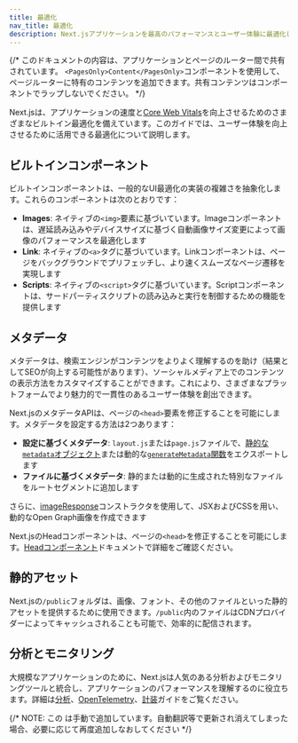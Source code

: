 ```yaml
---
title: 最適化
nav_title: 最適化
description: Next.jsアプリケーションを最高のパフォーマンスとユーザー体験に最適化します。
---
```


{/* このドキュメントの内容は、アプリケーションとページのルーター間で共有されています。 `<PagesOnly>Content</PagesOnly>`コンポーネントを使用して、ページルーターに特有のコンテンツを追加できます。共有コンテンツはコンポーネントでラップしないでください。 */}

Next.jsは、アプリケーションの速度と[Core Web Vitals](https://web.dev/vitals/)を向上させるためのさまざまなビルトイン最適化を備えています。このガイドでは、ユーザー体験を向上させるために活用できる最適化について説明します。

## ビルトインコンポーネント

ビルトインコンポーネントは、一般的なUI最適化の実装の複雑さを抽象化します。これらのコンポーネントは次のとおりです：

- **Images**: ネイティブの`<img>`要素に基づいています。Imageコンポーネントは、遅延読み込みやデバイスサイズに基づく自動画像サイズ変更によって画像のパフォーマンスを最適化します
- **Link**: ネイティブの`<a>`タグに基づいています。Linkコンポーネントは、ページをバックグラウンドでプリフェッチし、より速くスムーズなページ遷移を実現します
- **Scripts**: ネイティブの`<script>`タグに基づいています。Scriptコンポーネントは、サードパーティスクリプトの読み込みと実行を制御するための機能を提供します

## メタデータ

メタデータは、検索エンジンがコンテンツをよりよく理解するのを助け（結果としてSEOが向上する可能性があります）、ソーシャルメディア上でのコンテンツの表示方法をカスタマイズすることができます。これにより、さまざまなプラットフォームでより魅力的で一貫性のあるユーザー体験を創出できます。

<AppOnly>

Next.jsのメタデータAPIは、ページの`<head>`要素を修正することを可能にします。メタデータを設定する方法は2つあります：

- **設定に基づくメタデータ**: `layout.js`または`page.js`ファイルで、[静的な`metadata`オブジェクト](/docs/app/api-reference/functions/generate-metadata#metadata-object)または動的な[`generateMetadata`関数](/docs/app/api-reference/functions/generate-metadata#generatemetadata-function)をエクスポートします
- **ファイルに基づくメタデータ**: 静的または動的に生成された特別なファイルをルートセグメントに追加します

さらに、[imageResponse](/docs/app/api-reference/functions/image-response)コンストラクタを使用して、JSXおよびCSSを用い、動的なOpen Graph画像を作成できます

</AppOnly>

<PagesOnly>

Next.jsのHeadコンポーネントは、ページの`<head>`を修正することを可能にします。[Headコンポーネント](/docs/pages/api-reference/components/head)ドキュメントで詳細をご確認ください。

</PagesOnly>

## 静的アセット

Next.jsの`/public`フォルダは、画像、フォント、その他のファイルといった静的アセットを提供するために使用できます。`/public`内のファイルはCDNプロバイダーによってキャッシュされることも可能で、効率的に配信されます。

## 分析とモニタリング

大規模なアプリケーションのために、Next.jsは人気のある分析およびモニタリングツールと統合し、アプリケーションのパフォーマンスを理解するのに役立ちます。詳細は<PagesOnly>[分析](/docs/app/building-your-application/optimizing/analytics)、</PagesOnly>[OpenTelemetry](/docs/pages/building-your-application/optimizing/open-telemetry)<PagesOnly>、</PagesOnly>[計装](/docs/pages/building-your-application/optimizing/instrumentation)ガイドをご覧ください。

{/* NOTE: この <DocCardList /> は手動で追加しています。自動翻訳等で更新され消えてしまった場合、必要に応じて再度追加しなおしてください */}

<DocCardList />

